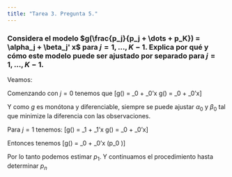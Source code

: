 ```yaml
---
title: "Tarea 3. Pregunta 5."
---
```


### Considera el modelo $g(\frac{p_j}{p_j + \dots + p_K}) = \alpha_j + \beta_j' x$ para $j = 1, \dots, K-1$. Explica por qué y cómo este modelo puede ser ajustado por separado para $j = 1, \dots, K-1$.

Veamos:

Comenzando con $j = 0$ tenemos que \[g(\frac{p_0}{p_0 + p_1 + \dots + p_k}) =  \alpha_0 + \beta_0'x \implies g(\frac{p_0}{1}) =  \alpha_0 + \beta_0'x\]

Y como $g$ es monótona y diferenciable, siempre se puede ajustar $\alpha_0$ y $\beta_0$ tal que minimize la diferencia con las observaciones.

Para $j = 1$ tenemos:
\[g(\frac{p_1}{ p_1 + \dots + p_k}) =  \alpha_1 + \beta_1'x \implies g(\frac{p_1}{ -p_0 + p_0+p_1 + \dots + p_k}) =  \alpha_0 + \beta_0'x\]

Entonces tenemos 
\[g(\frac{p_1}{ 1-p_0}) =  \alpha_0 + \beta_0'x \quad (\mbox{Con }p_0 \mbox{ conocida})\]

Por lo tanto podemos estimar $p_1$. Y continuamos el procedimiento hasta determinar $p_n$

